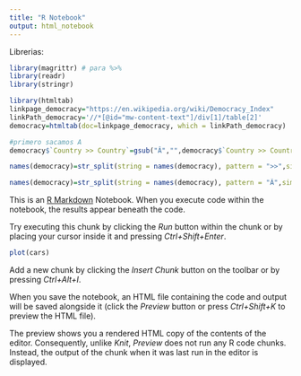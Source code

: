 ---
title: "R Notebook"
output: html_notebook
---
Librerias:
```{r}
library(magrittr) # para %>%
library(readr)
library(stringr)
```


```{r}
library(htmltab) 
linkpage_democracy="https://en.wikipedia.org/wiki/Democracy_Index"
linkPath_democracy='//*[@id="mw-content-text"]/div[1]/table[2]'
democracy=htmltab(doc=linkpage_democracy, which = linkPath_democracy)

```

```{r}
#primero sacamos A
democracy$`Country >> Country`=gsub("Â","",democracy$`Country >> Country`)
```

```{r}
names(democracy)=str_split(string = names(democracy), pattern = ">>",simplify = T)[,1]
```

```{r}
names(democracy)=str_split(string = names(democracy), pattern = "Â",simplify = T)[,1]
```

This is an [R Markdown](http://rmarkdown.rstudio.com) Notebook. When you execute code within the notebook, the results appear beneath the code. 

Try executing this chunk by clicking the *Run* button within the chunk or by placing your cursor inside it and pressing *Ctrl+Shift+Enter*. 

```{r}
plot(cars)
```

Add a new chunk by clicking the *Insert Chunk* button on the toolbar or by pressing *Ctrl+Alt+I*.

When you save the notebook, an HTML file containing the code and output will be saved alongside it (click the *Preview* button or press *Ctrl+Shift+K* to preview the HTML file).

The preview shows you a rendered HTML copy of the contents of the editor. Consequently, unlike *Knit*, *Preview* does not run any R code chunks. Instead, the output of the chunk when it was last run in the editor is displayed.